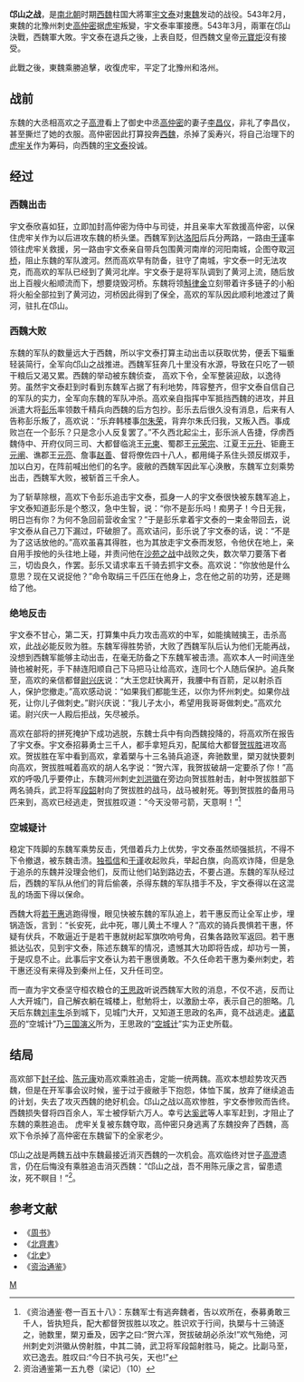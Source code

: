 {{about|南北朝时期西魏與東魏的战役|南北朝时期北周與北齐的邙山之戰|洛阳之战|隋末民变中的邙山之戰|邙山之战 (618年)|安史之乱时期的战役|邙山之战 (唐朝)}}
{{Infobox Military Conflict|
image=|
caption=|
conflict=邙山之战|
date=543年3月|
place=邙山（今河南洛阳北）|
result=东魏獲勝|
combatant1=[[西魏|西魏]]|
combatant2=[[東魏|東魏]]|
commander1=[[宇文泰|宇文泰]]|
commander2=[[高歡|高歡]]|
strength1=不詳|
strength2=100,000<ref>《資治通鋻卷一百五十八·梁紀十四》：東魏丞相歡將兵十萬至河北</ref>|
casualties1=30,000以上<ref>《北史·彭樂傳》：諸將乘勝，斬首三万餘。</ref>|
casualties2=不詳|
}}

'''邙山之战'''，是[[南北朝|南北朝]]时期[[西魏|西魏]]柱国大將軍[[宇文泰|宇文泰]]对[[東魏|東魏]]发动的战役。543年2月，東魏的北豫州刺史[[高仲密|高仲密]]据[[虎牢|虎牢]]叛變，宇文泰率軍接應。543年3月，兩軍在邙山決戰，西魏軍大敗。宇文泰在退兵之後，上表自貶，但西魏文皇帝[[元寶炬|元寶炬]]沒有接受。

此戰之後，東魏乘勝追擊，收復虎牢，平定了北豫州和洛州。


==战前==
东魏的大丞相高欢之子[[高澄|高澄]]看上了御史中丞[[高仲密|高仲密]]的妻子[[李昌仪|李昌仪]]，非礼了李昌仪，甚至撕烂了她的衣服。高仲密因此打算投奔[[西魏|西魏]]，杀掉了奚寿兴，将自己治理下的[[虎牢关|虎牢关]]作为筹码，向西魏的[[宇文泰|宇文泰]]投诚。
==经过==
===西魏出击===
宇文泰欣喜如狂，立即加封高仲密为侍中与司徒，并且亲率大军救援高仲密，以保住虎牢关作为以后进攻东魏的桥头堡。西魏军到达[[洛阳|洛阳]]后兵分两路，一路由[[于谨|于谨]]率领往虎牢关救援，另一路由宇文泰亲自带兵包围黄河南岸的河阳南城，企图夺取[[河桥|河桥]]，阻止东魏的军队渡河。然而高欢早有防备，驻守了南城，宇文泰一时无法攻克，而高欢的军队已经到了黄河北岸。宇文泰于是将军队调到了黄河上流，随后放出上百艘火船顺流而下，想要烧毁河桥。东魏将领[[斛律金|斛律金]]立刻带着许多链子的小船将火船全部拉到了黄河边，河桥因此得到了保全，高欢的军队因此顺利地渡过了黄河，驻扎在邙山。
===西魏大败===
东魏的军队的数量远大于西魏，所以宇文泰打算主动出击以获取优势，便丢下辎重轻装简行，全军向邙山之战推进。西魏军狂奔几十里没有水源，导致在只吃了一顿干粮后又渴又累。西魏的举动被东魏侦查， 高欢下令，全军整装迎敌，以逸待劳。虽然宇文泰赶到时看到东魏军占据了有利地势，阵容整齐，但宇文泰自信自己的军队的实力，全军向东魏的军队冲杀。高欢亲自指挥中军抵挡西魏的进攻，并且派遣大将[[彭乐|彭乐]]率领数千精兵向西魏的后方包抄。彭乐去后很久没有消息，后来有人告称彭乐叛了，高欢说：“乐弃韩楼事[[尔朱荣|尔朱荣]]，背弃尔朱氏归我，又叛入西。事成败岂在一个彭乐？只是念小人反复罢了。”不久西北起尘土，彭乐派人告捷，俘虏西魏侍中、开府仪同三司、大都督临洮王[[元柬|元柬]]、蜀郡王[[元荣宗|元荣宗]]、江夏王[[元升|元升]]、钜鹿王[[元阐|元阐]]、谯郡王[[元亮|元亮]]、詹事[[赵善|赵善]]、督将僚佐四十八人，都用绳子系住头颈反绑双手，加以白刃，在阵前喊出他们的名字。疲敝的西魏军因此军心涣散，东魏军立刻乘势出击，西魏军大败，被斩首三千余人。

为了斩草除根，高欢下令彭乐追击宇文泰，孤身一人的宇文泰很快被东魏军追上，宇文泰知道彭乐是个憨汉，急中生智，说：“你不是彭乐吗！痴男子！今日无我，明日岂有你？为何不急回前营收金宝？”于是彭乐拿着宇文泰的一束金带回去，说宇文泰从自己刀下漏过，吓破胆了。高欢诘问，彭乐说了宇文泰的话，说：“不是为了这话放他的。”高欢虽喜其得胜，也为其放走宇文泰而发怒，令他伏在地上，亲自用手按他的头往地上碰，并责问他在[[沙苑之战|沙苑之战]]中战败之失，数次举刀要落下者三，切齿良久，作罢。彭乐又请求率五千骑去抓宇文泰。高欢说：“你放他是什么意思？现在又说捉他？”命令取绢三千匹压在他身上，念在他之前的功劳，还是赐给了他。

===绝地反击===
宇文泰不甘心，第二天，打算集中兵力攻击高欢的中军，如能擒贼擒王，击杀高欢，此战必能反败为胜。东魏军得胜势骄，大败了西魏军队后认为他们无能再战，没想到西魏军能够主动出击，在毫无防备之下东魏军被击溃。高欢本人一时间连坐骑也被射死，手下赫连阳顺自己下马把马让给高欢，连同七个人随后保护。追兵聚至，高欢的亲信都督[[尉兴庆|尉兴庆]]说：“大王您赶快离开，我腰中有百箭，足以射杀百人，保护您撤走。”高欢感动说：“如果我们都能生还，以你为怀州刺史。如果你战死，让你儿子做刺史。”尉兴庆说：“我儿子太小，希望用我哥哥做刺史。”高欢允诺。尉兴庆一人殿后拒战，矢尽被杀。

高欢在部将的拼死掩护下成功逃脱，东魏士兵中有向西魏投降的，将高欢所在报告了宇文泰。宇文泰招募勇士三千人，都手拿短兵刃，配属给大都督[[贺拔胜|贺拔胜]]进攻高欢。贺拔胜在军中看到高欢，拿着槊与十三名骑兵追逐，奔驰数里，槊刃就快要刺向高欢，贺拔胜喊着高欢的胡人名字说：“贺六浑，我贺拔破胡一定要杀了你！”高欢的呼吸几乎要停止，东魏河州刺史[[刘洪徽|刘洪徽]]在旁边向贺拔胜射击，射中贺拔胜部下两名骑兵，武卫将军[[段韶|段韶]]射向了贺拔胜的战马，战马被射死。等到贺拔胜的备用马匹来到，高欢已经逃走，贺拔胜叹道：“今天没带弓箭，天意啊！”<ref>《资治通鉴·卷一百五十八》：东魏军士有逃奔魏者，告以欢所在，泰募勇敢三千人，皆执短兵，配大都督贺拔胜以攻之。胜识欢于行间，执槊与十三骑逐之，驰数里，槊刃垂及，因字之曰:“贺六浑，贺拔破胡必杀汝!”欢气殆绝，河州刺史刘洪徽从傍射胜，中其二骑，武卫将军段韶射胜马，毙之。比副马至，欢已逸去。胜叹曰:“今日不执弓矢，天也!”</ref>

===空城疑计===
稳定下阵脚的东魏军乘势反击，凭借着兵力上优势，宇文泰虽然顽强抵抗，不得不下令撤退，被东魏击溃。[[独孤信|独孤信]]和[[于谨|于谨]]收起败兵，举起白旗，向高欢诈降，但是急于追杀的东魏并没理会他们，反而让他们站到路边去，不要占道。东魏的军队经过后，西魏的军队从他们的背后偷袭，杀得东魏的军队措手不及，宇文泰得以在这混乱的场面下得以保命。

西魏大将[[若干惠|若干惠]]逃跑得慢，眼见快被东魏的军队追上，若干惠反而让全军止步，埋锅造饭，言到：“长安死，此中死，哪儿黄土不埋人？”高欢的骑兵畏惧若干惠，怀疑有伏兵，不敢逼近于是若干惠就树起军旗吹响号角，召集各路败军返回。若干惠抵达弘农，见到宇文泰，陈述东魏军的情况，遗憾其大功即将告成，却功亏一篑，于是叹息不止。此事后宇文泰认为若干惠很勇敢。不久任命若干惠为秦州刺史，若干惠还没有来得及到秦州上任，又升任司空。

而一直为宇文泰坚守桓农粮仓的[[王思政|王思政]]听说西魏军大败的消息，不仅不逃，反而让人大开城门，自己解衣躺在城楼上，慰勉将士，以激励士卒，表示自己的胆略。几天后东魏[[刘丰生|刘丰生]]杀到城下，见城门大开，又知道王思政的名声，竟不战逃走。[[诸葛亮|诸葛亮]]的“空城计”乃[[三国演义|三国演义]]所为，王思政的“[[空城计|空城计]]”实为正史所载。

==结局==
高欢部下[[封子绘|封子绘]]、[[陈元康|陈元康]]劝高欢乘胜追击，定能一统两魏。高欢本想趁势攻灭西魏，但是在开军事会议时候，鉴于过于疲敝手下抱怨，体恤下属，放弃了继续追击的计划，失去了攻灭西魏的绝好机会。邙山之战以高欢惨胜，宇文泰惨败而告终。西魏损失督将四百余人，军士被俘斩六万人。幸亏[[达奚武|达奚武]]等人率军赶到，才阻止了东魏的乘胜追击。 虎牢关复被东魏夺取，高仲密只身逃离了东魏投奔了西魏，高欢下令杀掉了高仲密在东魏留下的全家老少。

邙山之战是两魏五战中东魏最接近消灭西魏的一次机会。高欢临终对世子[[高澄|高澄]]遗言，仍在后悔没有乘胜追击消灭西魏：“邙山之战，吾不用陈元康之言，留患遗汝，死不瞑目！”<ref>资治通鉴第一五九卷（梁记）（10）</ref>。

== 参考文献 ==
{{Reflist}}

* 《[[周书|周书]]》
* 《[[北齊書|北齊書]]》
* 《[[北史|北史]]》
* 《[[资治通鉴|资治通鉴]]》

{{南北朝歷史事件}}

[[Category:南北朝战役|M]]